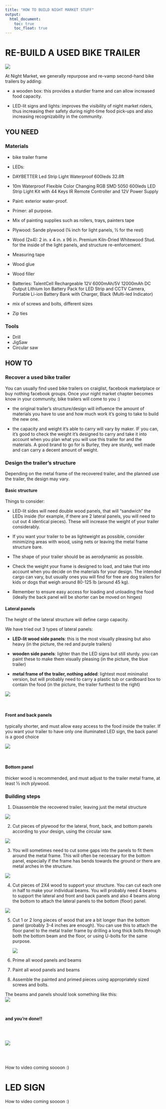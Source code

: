 ```yaml
---
title: "HOW TO BUILD NIGHT MARKET STUFF"
output:
  html_document:
    toc: true
    toc_float: true
---
```


# **RE-BUILD A USED BIKE TRAILER** 

</h4><div class="main-photo"><img src="photos/1S9A8374.jpg"></div></h4>

At Night Market, we generally repurpose and re-vamp second-hand bike trailers by adding: 

* a wooden box: this provides a sturdier frame and can allow increased food capacity.

* LED-lit signs and lights: improves the visibility of night market riders, thus increasing their safety during night-time food pick-ups and also increasing recognizability in the community. 

## YOU NEED 

### Materials 

* bike trailer frame

* LEDs: 

- DAYBETTER Led Strip Light Waterproof 600leds 32.8ft 
- 10m Waterproof Flexible Color Changing RGB SMD 5050 600leds LED Strip Light Kit with 44 Keys IR Remote Controller and 12V Power Supply

* Paint: exterior water-proof. 
* Primer: all purpose. 
* Mix of painting supplies such as rollers, trays, painters tape
* Plywood: Sande plywood (¼ inch for light panels, ½ for the rest)
* Wood (2x4): 2 in. x 4 in. x 96 in. Premium Kiln-Dried Whitewood Stud. for the inside of the light panels, and structure re-enforcement.
* Measuring tape
* Wood glue
* Wood filler
* Batteries: TalentCell Rechargeable 12V 6000mAh/5V 12000mAh DC Output Lithium Ion Battery Pack for LED Strip and CCTV Camera, Portable Li-ion Battery Bank with Charger, Black (Multi-led Indicator)
* mix of screws and bolts, different sizes
* Zip ties

### Tools
* Drill
* JigSaw
* Circular saw


## HOW TO

### **Recover a used bike trailer**

You can usually find used bike trailers on craiglist, facebook marketplace or buy nothing facebook groups. Once your night market chapter becomes know in your community, bike trailers will come to you :) 

* the original trailer’s structure/design will influence the amount of materials you have to use and how much work it's going to take to build the new one.

* the capacity and weight it's able to carry will vary by maker. IF you can, it's good to check the weight it's designed to carry and take it into account when you plan what you will use this trailer for and the materials. A good brand to go for is Burley, they are sturdy, well made and can carry a decent amount of weight. 


### **Design the trailer’s structure** 

Depending on the metal frame of the recovered trailer, and the planned use the trailer, the design may vary. 

#### **Basic structure**

Things to consider:

* LED-lit sides will need double wood panels, that will “sandwich” the LEDs inside (for example, if there are 2 lateral panels, you will need to cut out 4 identical pieces). These will increase the weight of your trailer considerably.

* If you want your trailer to be as lightweight as possible, consider minimizing areas with wood, using nets or leaving the metal frame structure bare. 

* The shape of your trailer should be as aerodynamic as possible.

* Check the weight your frame is designed to load, and take that into account when you decide on the materials for your design. The intended cargo can vary, but usually ones you will find for free are dog trailers for kids or dogs that weigh around 80-125 lb (around 45 kg). 

* Remember to ensure easy access for loading and unloading the food (ideally the back panel will be shorter can be moved on hinges)
<br> 

#### Lateral panels

The height of the lateral structure will define cargo capacity. 

We have tried out 3 types of lateral panels: 

* **LED-lit wood side panels**: this is the most visually pleasing but also heavy (in the picture, the red and purple trailers)
    
* **wooden side panels**: lighter than the LED signs but still sturdy. you can paint these to make them visually pleasing (in the picture, the blue trailer)
    
* **metal frame of the trailer, nothing added**: lightest most minimalist version, but will probably need to carry a plastic tub or cardboard box to contain the food (in the picture, the trailer furthest to the right)

</h4><div class="main-photo"><img src="photos/bikecartfleet.JPG"></div></h4>
<br> 

#### Front and back panels

typically shorter, and must allow easy access to the food inside the trailer. If you want your trailer to have only one illuminated LED sign, the back panel is a good choice

</h4><div class="main-photo"><img src="photos/bikecartback.JPEG"></div></h4>
<br> 

#### Bottom panel

thicker wood is recommended, and must adjust to the trailer metal frame, at least ½ inch plywood. 
<br> 

### **Building steps** 

1. Disassemble the recovered trailer, leaving just the metal structure

</h4><div class="main-photo"><img src="photos/trailers_pic.JPG"></div></h4>

2. Cut pieces of plywood for the lateral, front, back, and bottom panels according to your design, using the circular saw.

</h4><div class="main-photo"><img src="photos/panels_pic.JPG"></div></h4>

3. You will sometimes need to cut some gaps into the panels to fit them around the metal frame.  This will often be necessary for the bottom panel, especially if the frame has bends towards the ground or there are metal arches in the structure. 

</h4><div class="main-photo"><img src="photos/bottom_pic.JPG"></div></h4>


4. Cut pieces of 2X4 wood to support your structure. You can cut each one in half to make your individual beams. You will probably need 4 beams to support the lateral and front and back panels and also 4 beams along the bottom to attach the lateral panels to the bottom (floor) panel.


</h4><div class="main-photo"><img src="photos/support_beams.JPG"></div></h4>

5. Cut 1 or 2 long pieces of wood that are a bit longer than the bottom panel (probably 3-4 inches are enough). You can use this to attach the floor panel to the metal trailer frame by drilling a long thick bolts through both the bottom beam and the floor, or using U-bolts for the same purpose. 
<br> 
</h4><div class="main-photo"><img src="photos/bottom_beam.JPG"></div></h4>

6. Prime all wood panels and beams

7. Paint all wood panels and beams

8. Assemble the painted and primed pieces using appropriately sized screws and bolts. 


The beams and panels should look something like this: 
<br> 
</h4><div class="main-photo"><img src="photos/blue_cart_above.JPG"></div></h4>
<br> 

**and you're done!!**

<br> <br> 

</h4><div class="main-photo"><img src="photos/1S9A8415.jpg"></div></h4>
<br> <br> 

How to video coming soooon :) 


# **LED SIGN**

How to video coming soooon :) 
